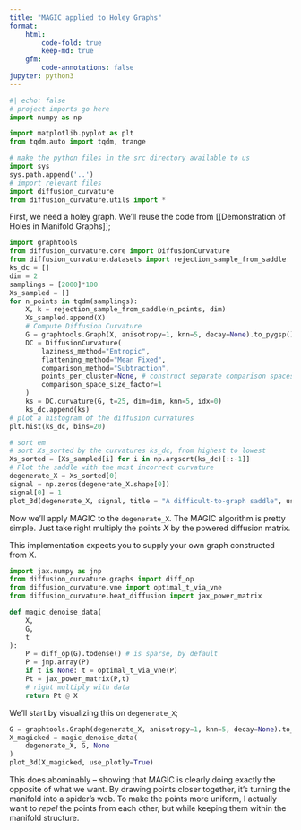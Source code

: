 ```yaml
---
title: "MAGIC applied to Holey Graphs"
format: 
    html: 
        code-fold: true
        keep-md: true
    gfm:
        code-annotations: false
jupyter: python3
---
```


```python
#| echo: false
# project imports go here
import numpy as np

import matplotlib.pyplot as plt
from tqdm.auto import tqdm, trange

# make the python files in the src directory available to us
import sys
sys.path.append('..')
# import relevant files
import diffusion_curvature
from diffusion_curvature.utils import *
```

First, we need a holey graph. We'll reuse the code from [[Demonstration of Holes in Manifold Graphs]];

```python
import graphtools
from diffusion_curvature.core import DiffusionCurvature
from diffusion_curvature.datasets import rejection_sample_from_saddle
ks_dc = []
dim = 2
samplings = [2000]*100
Xs_sampled = []
for n_points in tqdm(samplings):
    X, k = rejection_sample_from_saddle(n_points, dim)
    Xs_sampled.append(X)
    # Compute Diffusion Curvature
    G = graphtools.Graph(X, anisotropy=1, knn=5, decay=None).to_pygsp()
    DC = DiffusionCurvature(
        laziness_method="Entropic",
        flattening_method="Mean Fixed",
        comparison_method="Subtraction",
        points_per_cluster=None, # construct separate comparison spaces around each point
        comparison_space_size_factor=1
    )
    ks = DC.curvature(G, t=25, dim=dim, knn=5, idx=0)
    ks_dc.append(ks)
# plot a histogram of the diffusion curvatures
plt.hist(ks_dc, bins=20)
```


```python
# sort em 
# sort Xs_sorted by the curvatures ks_dc, from highest to lowest
Xs_sorted = [Xs_sampled[i] for i in np.argsort(ks_dc)[::-1]]
# Plot the saddle with the most incorrect curvature
degenerate_X = Xs_sorted[0]
signal = np.zeros(degenerate_X.shape[0])
signal[0] = 1
plot_3d(degenerate_X, signal, title = "A difficult-to-graph saddle", use_plotly=True)
```

Now we'll apply MAGIC to the `degenerate_X`. The MAGIC algorithm is pretty simple. Just take right multiply the points $X$ by the powered diffusion matrix.

This implementation expects you to supply your own graph constructed from X.

```python
import jax.numpy as jnp
from diffusion_curvature.graphs import diff_op
from diffusion_curvature.vne import optimal_t_via_vne
from diffusion_curvature.heat_diffusion import jax_power_matrix

def magic_denoise_data(
    X,
    G,
    t
):
    P = diff_op(G).todense() # is sparse, by default
    P = jnp.array(P)
    if t is None: t = optimal_t_via_vne(P)
    Pt = jax_power_matrix(P,t)
    # right multiply with data
    return Pt @ X
```

We'll start by visualizing this on `degenerate_X`; 

```python
G = graphtools.Graph(degenerate_X, anisotropy=1, knn=5, decay=None).to_pygsp()
X_magicked = magic_denoise_data(
    degenerate_X, G, None
)
plot_3d(X_magicked, use_plotly=True)
```

This does abominably – showing that MAGIC is clearly doing exactly the opposite of what we want. By drawing points closer together, it’s turning the manifold into a spider’s web. To make the points more uniform, I actually want to *repel* the points from each other, but while keeping them within the manifold structure.